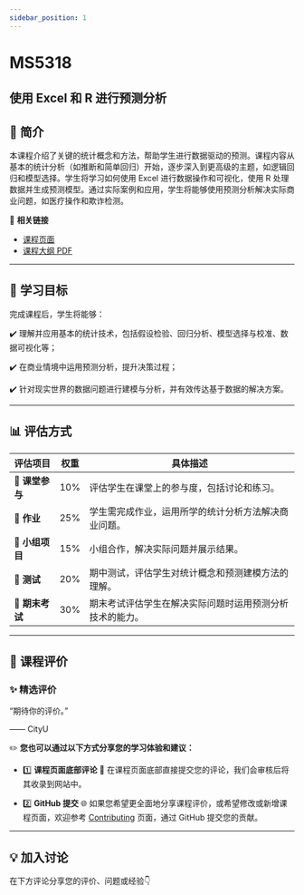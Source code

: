 ```yaml
---
sidebar_position: 1
---
```


# MS5318
## 使用 Excel 和 R 进行预测分析

## **📘 简介**
本课程介绍了关键的统计概念和方法，帮助学生进行数据驱动的预测。课程内容从基本的统计分析（如推断和简单回归）开始，逐步深入到更高级的主题，如逻辑回归和模型选择。学生将学习如何使用 Excel 进行数据操作和可视化，使用 R 处理数据并生成预测模型。通过实际案例和应用，学生将能够使用预测分析解决实际商业问题，如医疗操作和欺诈检测。

🔗 **相关链接**
- [课程页面](https://www.cityu.edu.hk/catalogue/pg/202526/course/MS5318.htm)
- [课程大纲 PDF](https://www.cityu.edu.hk/catalogue/pg/202526/course/MS5318.pdf)

---

## **🎯 学习目标**

完成课程后，学生将能够：

✔️ 理解并应用基本的统计技术，包括假设检验、回归分析、模型选择与校准、数据可视化等；

✔️ 在商业情境中运用预测分析，提升决策过程；

✔️ 针对现实世界的数据问题进行建模与分析，并有效传达基于数据的解决方案。

---

## **📊 评估方式**

| **评估项目**          | **权重** | **具体描述**                                                                                       |
|----------------------|---------|---------------------------------------------------------------------------------------------------|
| **💬 课堂参与**       | 10%     | 评估学生在课堂上的参与度，包括讨论和练习。                                                        |
| **📝 作业**           | 25%     | 学生需完成作业，运用所学的统计分析方法解决商业问题。                                                |
| **📄 小组项目**       | 15%     | 小组合作，解决实际问题并展示结果。                                                                 |
| **📝 测试**           | 20%     | 期中测试，评估学生对统计概念和预测建模方法的理解。                                                 |
| **📝 期末考试**       | 30%     | 期末考试评估学生在解决实际问题时运用预测分析技术的能力。                                           |

---

## **💬 课程评价**

### ✨ **精选评价**
<div className={commentStyles.commentBox}>
    <p className={commentStyles.commentText}>
        “期待你的评价。”
    </p>
    <p className={commentStyles.commentAuthor}>—— CityU</p>
</div>

✏️ **您也可以通过以下方式分享您的学习体验和建议：**

- 1️⃣ **课程页面底部评论**
💬 在课程页面底部直接提交您的评论，我们会审核后将其收录到网站中。

- 2️⃣ **GitHub 提交**
🌐 如果您希望更全面地分享课程评价，或希望修改或新增课程页面，欢迎参考 [Contributing](/contributing) 页面，通过 GitHub 提交您的贡献。



---

## **💡 加入讨论**

在下方评论分享您的评价、问题或经验👇
<Utterances />
